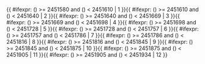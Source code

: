 <includeonly>{{ #ifexpr: ({{{1}}}) >= 2451580 and ({{{1}}}) < 2451610 | 1 }}{{ #ifexpr: ({{{1}}}) >= 2451610 and ({{{1}}}) < 2451640 | 2 }}{{ #ifexpr: ({{{1}}}) >= 2451640 and ({{{1}}}) < 2451669 | 3 }}{{ #ifexpr: ({{{1}}}) >= 2451669 and ({{{1}}}) < 2451698 | 4 }}{{ #ifexpr: ({{{1}}}) >= 2451698 and ({{{1}}}) < 2451728 | 5 }}{{ #ifexpr: ({{{1}}}) >= 2451728 and ({{{1}}}) < 2451757 | 6 }}{{ #ifexpr: ({{{1}}}) >= 2451757 and ({{{1}}}) < 2451786 | 7 }}{{ #ifexpr: ({{{1}}}) >= 2451786 and ({{{1}}}) < 2451816 | 8 }}{{ #ifexpr: ({{{1}}}) >= 2451816 and ({{{1}}}) < 2451845 | 9 }}{{ #ifexpr: ({{{1}}}) >= 2451845 and ({{{1}}}) < 2451875 | 10 }}{{ #ifexpr: ({{{1}}}) >= 2451875 and ({{{1}}}) < 2451905 | 11 }}{{ #ifexpr: ({{{1}}}) >= 2451905 and ({{{1}}}) < 2451934 | 12 }}</includeonly><noinclude>{{Chinese calendar/doc}}

[[Category:使用了分析程序的模板|{{PAGENAME}}]]

</noinclude>